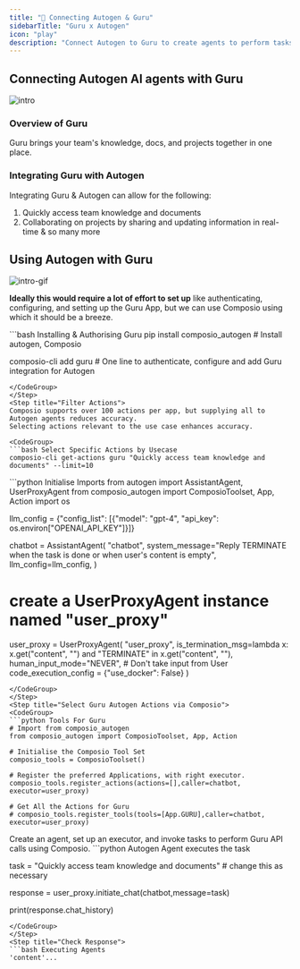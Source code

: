 ```yaml
---
title: "🚀 Connecting Autogen & Guru"
sidebarTitle: "Guru x Autogen"
icon: "play"
description: "Connect Autogen to Guru to create agents to perform tasks using natural language"
---
```


## Connecting Autogen AI agents with Guru
![intro](/media/intro.jpg)

### Overview of Guru

Guru brings your team's knowledge, docs, and projects together in one place.

### Integrating Guru with Autogen

Integrating Guru & Autogen can allow for the following:

1. Quickly access team knowledge and documents
2. Collaborating on projects by sharing and updating information in real-time
& so many more

## Using Autogen with Guru
![intro-gif](/media/intro.gif)
<Steps>
<Step title="Setting Up the Environment">

**Ideally this would require a lot of effort to set up** like authenticating, configuring, and setting up the Guru App, but we can use Composio using which it should be a breeze.

<CodeGroup>
```bash Installing & Authorising Guru
pip install composio_autogen # Install autogen, Composio 

composio-cli add guru # One line to authenticate, configure and add Guru integration for Autogen
```
</CodeGroup>
</Step>
<Step title="Filter Actions">
Composio supports over 100 actions per app, but supplying all to Autogen agents reduces accuracy.
Selecting actions relevant to the use case enhances accuracy.

<CodeGroup>
```bash Select Specific Actions by Usecase
composio-cli get-actions guru "Quickly access team knowledge and documents" --limit=10
```
</CodeGroup>

</Step>
<Step title="Import Base Packages">

<CodeGroup>
```python Initialise Imports
from autogen import AssistantAgent, UserProxyAgent
from composio_autogen import ComposioToolset, App, Action
import os

llm_config = {"config_list": [{"model": "gpt-4", "api_key": os.environ["OPENAI_API_KEY"]}]}

chatbot = AssistantAgent(
    "chatbot",
    system_message="Reply TERMINATE when the task is done or when user's content is empty",
    llm_config=llm_config,
)

# create a UserProxyAgent instance named "user_proxy"
user_proxy = UserProxyAgent(
    "user_proxy",
    is_termination_msg=lambda x: x.get("content", "") and "TERMINATE" in x.get("content", ""),
    human_input_mode="NEVER", # Don't take input from User
    code_execution_config = {"use_docker": False}
)
```
</CodeGroup>
</Step>
<Step title="Select Guru Autogen Actions via Composio">
<CodeGroup>
```python Tools For Guru
# Import from composio_autogen
from composio_autogen import ComposioToolset, App, Action

# Initialise the Composio Tool Set
composio_tools = ComposioToolset()

# Register the preferred Applications, with right executor. 
composio_tools.register_actions(actions=[],caller=chatbot, executor=user_proxy)

# Get All the Actions for Guru
# composio_tools.register_tools(tools=[App.GURU],caller=chatbot, executor=user_proxy) 
```
</CodeGroup>
</Step>
<Step title="Execute the Agent">
Create an agent, set up an executor, and invoke tasks to perform Guru API calls using Composio. 
<CodeGroup>
```python Autogen Agent executes the task

task = "Quickly access team knowledge and documents" # change this as necessary

response = user_proxy.initiate_chat(chatbot,message=task)

print(response.chat_history)
```
</CodeGroup>
</Step>
<Step title="Check Response">
```bash Executing Agents
'content'...
```
</Step>
</Steps>

